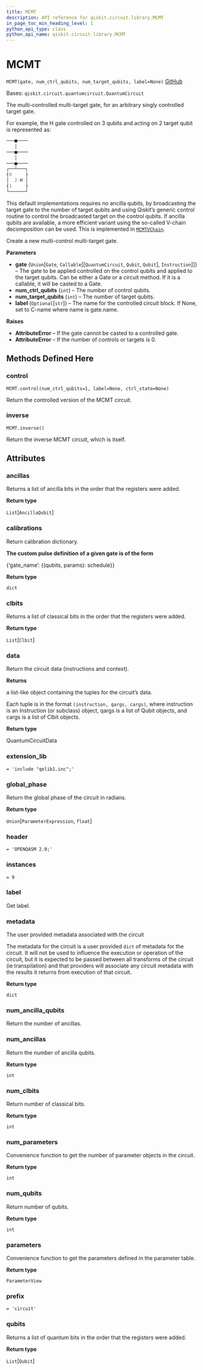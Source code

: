 ```yaml
---
title: MCMT
description: API reference for qiskit.circuit.library.MCMT
in_page_toc_min_heading_level: 1
python_api_type: class
python_api_name: qiskit.circuit.library.MCMT
---
```


# MCMT

<span id="qiskit.circuit.library.MCMT" />

`MCMT(gate, num_ctrl_qubits, num_target_qubits, label=None)` [GitHub](https://github.com/qiskit/qiskit/tree/stable/0.20/qiskit/circuit/library/generalized_gates/mcmt.py "view source code")

Bases: `qiskit.circuit.quantumcircuit.QuantumCircuit`

The multi-controlled multi-target gate, for an arbitrary singly controlled target gate.

For example, the H gate controlled on 3 qubits and acting on 2 target qubit is represented as:

```python
───■────
   │
───■────
   │
───■────
┌──┴───┐
┤0     ├
│  2-H │
┤1     ├
└──────┘
```

This default implementations requires no ancilla qubits, by broadcasting the target gate to the number of target qubits and using Qiskit’s generic control routine to control the broadcasted target on the control qubits. If ancilla qubits are available, a more efficient variant using the so-called V-chain decomposition can be used. This is implemented in [`MCMTVChain`](qiskit.circuit.library.MCMTVChain "qiskit.circuit.library.MCMTVChain").

Create a new multi-control multi-target gate.

**Parameters**

*   **gate** (`Union`\[`Gate`, `Callable`\[\[`QuantumCircuit`, `Qubit`, `Qubit`], `Instruction`]]) – The gate to be applied controlled on the control qubits and applied to the target qubits. Can be either a Gate or a circuit method. If it is a callable, it will be casted to a Gate.
*   **num\_ctrl\_qubits** (`int`) – The number of control qubits.
*   **num\_target\_qubits** (`int`) – The number of target qubits.
*   **label** (`Optional`\[`str`]) – The name for the controlled circuit block. If None, set to C-name where name is gate.name.

**Raises**

*   **AttributeError** – If the gate cannot be casted to a controlled gate.
*   **AttributeError** – If the number of controls or targets is 0.

## Methods Defined Here

### control

<span id="qiskit.circuit.library.MCMT.control" />

`MCMT.control(num_ctrl_qubits=1, label=None, ctrl_state=None)`

Return the controlled version of the MCMT circuit.

### inverse

<span id="qiskit.circuit.library.MCMT.inverse" />

`MCMT.inverse()`

Return the inverse MCMT circuit, which is itself.

## Attributes

<span id="qiskit.circuit.library.MCMT.ancillas" />

### ancillas

Returns a list of ancilla bits in the order that the registers were added.

**Return type**

`List`\[`AncillaQubit`]

<span id="qiskit.circuit.library.MCMT.calibrations" />

### calibrations

Return calibration dictionary.

**The custom pulse definition of a given gate is of the form**

\{‘gate\_name’: \{(qubits, params): schedule}}

**Return type**

`dict`

<span id="qiskit.circuit.library.MCMT.clbits" />

### clbits

Returns a list of classical bits in the order that the registers were added.

**Return type**

`List`\[`Clbit`]

<span id="qiskit.circuit.library.MCMT.data" />

### data

Return the circuit data (instructions and context).

**Returns**

a list-like object containing the tuples for the circuit’s data.

Each tuple is in the format `(instruction, qargs, cargs)`, where instruction is an Instruction (or subclass) object, qargs is a list of Qubit objects, and cargs is a list of Clbit objects.

**Return type**

QuantumCircuitData

<span id="qiskit.circuit.library.MCMT.extension_lib" />

### extension\_lib

`= 'include "qelib1.inc";'`

<span id="qiskit.circuit.library.MCMT.global_phase" />

### global\_phase

Return the global phase of the circuit in radians.

**Return type**

`Union`\[`ParameterExpression`, `float`]

<span id="qiskit.circuit.library.MCMT.header" />

### header

`= 'OPENQASM 2.0;'`

<span id="qiskit.circuit.library.MCMT.instances" />

### instances

`= 9`

<span id="qiskit.circuit.library.MCMT.label" />

### label

Get label.

<span id="qiskit.circuit.library.MCMT.metadata" />

### metadata

The user provided metadata associated with the circuit

The metadata for the circuit is a user provided `dict` of metadata for the circuit. It will not be used to influence the execution or operation of the circuit, but it is expected to be passed between all transforms of the circuit (ie transpilation) and that providers will associate any circuit metadata with the results it returns from execution of that circuit.

**Return type**

`dict`

<span id="qiskit.circuit.library.MCMT.num_ancilla_qubits" />

### num\_ancilla\_qubits

Return the number of ancillas.

<span id="qiskit.circuit.library.MCMT.num_ancillas" />

### num\_ancillas

Return the number of ancilla qubits.

**Return type**

`int`

<span id="qiskit.circuit.library.MCMT.num_clbits" />

### num\_clbits

Return number of classical bits.

**Return type**

`int`

<span id="qiskit.circuit.library.MCMT.num_parameters" />

### num\_parameters

Convenience function to get the number of parameter objects in the circuit.

**Return type**

`int`

<span id="qiskit.circuit.library.MCMT.num_qubits" />

### num\_qubits

Return number of qubits.

**Return type**

`int`

<span id="qiskit.circuit.library.MCMT.parameters" />

### parameters

Convenience function to get the parameters defined in the parameter table.

**Return type**

`ParameterView`

<span id="qiskit.circuit.library.MCMT.prefix" />

### prefix

`= 'circuit'`

<span id="qiskit.circuit.library.MCMT.qubits" />

### qubits

Returns a list of quantum bits in the order that the registers were added.

**Return type**

`List`\[`Qubit`]

